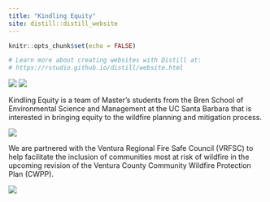 ```yaml
---
title: "Kindling Equity"
site: distill::distill_website
---
```


```r
knitr::opts_chunk$set(echo = FALSE)

# Learn more about creating websites with Distill at:
# https://rstudio.github.io/distill/website.html

```
![](images/bren.png)
![](images/KE-team_all.jpg)

Kindling Equity is a team of Master's students from the Bren School of Environmental Science and Management at the UC Santa Barbara that is interested in bringing equity to the wildfire planning and mitigation process.

![](images/fire_watercolor.jpg)

We are partnered with the Ventura Regional Fire Safe Council (VRFSC) to help facilitate the inclusion of communities most at risk of wildfire in the upcoming revision of the Ventura County Community Wildfire Protection Plan (CWPP).

![](images/firesafe.png)

